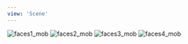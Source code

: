 ```yaml
---
view: 'Scene'
---
```


<Image
  src="/lovemanifest/media/galleries/faces/faces1_mob.jpg?v=2"
  watermark="/wm:0.3:soea:4:64:0.15"
  alt="faces1_mob"
  priority
/>
<Image
  src="/lovemanifest/media/galleries/faces/faces2_mob.jpg?v=2"
  watermark="/wm:0.3:soea:4:4:0.15"
  alt="faces2_mob"
/>
<Image
  src="/lovemanifest/media/galleries/faces/faces3_mob.jpg?v=2"
  watermark="/wm:0.3:soea:4:4:0.15"
  alt="faces3_mob"
/>
<Image
  src="/lovemanifest/media/galleries/faces/faces4_mob.jpg?v=2"
  watermark="/wm:0.3:soea:4:4:0.15"
  alt="faces4_mob"
/>
